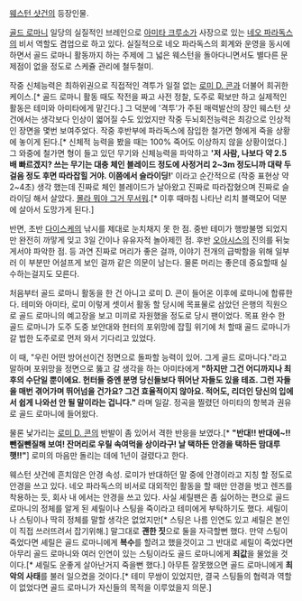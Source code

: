 [[웨스턴 샷건]]의 등장인물.

[[골드 로마니]] 일당의 실질적인 브레인으로 [[아미타 크루소]]가 사장으로 있는 [[네오 파라독스]]의 비서 역할도 겸업으로 하고 있다. 실질적으로 네오 파라독스의 회계와 운영을 동시에 하면서 골드 로마니 활동까지 하는 주제에 그 넓은 웨스턴을 돌아다니면서도 별다른 문제점이 없을 정도로 스케쥴 관리에 철두철미.

작중 신체능력은 최하위권으로 직접적인 격투가 일절 없는 [[로미 D. 콘]]과 더불어 희귀한 케이스.[* 골드 로마니 활동 때도 작전을 짜고 사전 정찰, 도주로 확보만 하고 실제적인 활동은 테미와 아미타에게 맡긴다.] 그 덕분에 '격투'가 주된 매력발산의 장인 웨스턴 샷건에서는 생각보다 인상이 엷어질 수도 있었지만 작중 두뇌회전능력은 최강으로 인상적인 장면을 몇번 보여주었다. 작중 후반부에 파라독스에 잠입한 철가면 형에게 죽을 상황에 놓이게 된다.[* 신체적 능력을 봤을 때는 100% 죽어도 이상하지 않을 상황이었다.] 그 와중에 철가면 형이 들고 있던 무기와 신체능력을 파악하고 ''''저 사람, 나보다 약 2.5배 빠르겠지? 쓰는 무기는 대충 체인 블레이드 정도에 사정거리 2~3m 정도니까 대략 두걸음 정도 후면 따라잡힐 거야. 이쯤에서 슬라이딩!'''' 이라고 순간적으로 (작중 표현상 약 2~4초) 생각 했는데 진짜로 체인 블레이드가 날아왔고 진짜로 따라잡혔으며 진짜로 슬라이딩 해서 살았다. [[몰라 뭐야 그거 무서워]].[* 이후 때마침 나타난 리치 블랙모어 덕분에 살아서 도망가게 된다.]

반면, 초반 [[다이스케]]의 낚시를 제대로 눈치채지 못 한 점. 중반 테미가 행방불명 되었지만 완전히 까맣게 잊고 3일 간이나 유유자적 놀아제낀 점. 후반 [[오아시스]]의 진의를 뒤늦게서야 파악한 점. 등 과연 진짜로 머리가 좋은 걸까, 이야기 전개의 급박함을 위해 일부러 이 부분만 어설프게 보인 걸까 같은 의문이 남는다. 물론 머리는 좋은데 중요할때 실수하는걸지도 모른다.

처음부터 골드 로마니 활동을 한 건 아니고 로미 D. 콘이 들어온 이후에 로마니에 합류한다. 테미와 아미타, 로미 이렇게 셋이서 활동 할 당시에 목표물로 삼았던 은행의 직원으로 골드 로마니의 예고장을 보고 미끼로 자원했을 정도로 당시 팬이었다. 목표 완수 한 골드 로마니가 도주 도중 보안대와 헌터의 포위망에 잡힐 위기에 처 할때 골드 로마니가 갈 법한 도주로로 먼저 와서 기다리고 있었다.

이 때, "우린 어떤 방어선이건 정면으로 돌파할 능력이 있어. 그게 골드 로마니다."라고 말하며 포위망을 정면으로 뚫고 갈 생각을 하는 아미타에게 '''"하지만 그건 어디까지나 최후의 수단일 뿐이에요. 헌터들 중엔 분명 당신들보다 뛰어난 자들도 있을 테죠. 그런 자들을 매번 겪어가며 뛰어넘을 건가요? 그건 효율적이지 않아요. 적어도, 리더인 당신의 입에서 쉽게 나와선 안 될 말이라는 겁니다."''' 라며 일갈. 정곡을 찔렸던 아미타의 항복과 권유로 골드 로마니에 들어왔다.

물론 낯가리는 [[로미 D. 콘]]의 반발이 좀 있어서 격한 반응을 보였다.[* '''"반대!! 반대에~!! 뺀질뺀질해 보여! 잔머리로 우릴 속여먹을 상이라구! 날 택하든 안경을 택하든 맘대루 햇!!"'''] 로미의 마음만 돌리는 데에 1년이 걸렸다고 한다.

웨스턴 샷건에 흔치않은 안경 속성. 로미가 반대하던 말 중에 안경이라고 지칭 할 정도로 안경을 쓰고 있다. 네오 파라독스의 비서로 대외적인 활동을 할 때만 안경을 벗고 렌즈를 착용하는 듯, 회사 내 에서는 안경을 쓰고 있다. 사실 셰릴팬은 좀 싫어하는 편으로 골드 로마니의 정체를 알게 된 셰릴이나 스팅을 죽이라고 테미에게 부탁하기도 했다. 셰릴이나 스팅이나 딱히 정체를 말할 생각은 없었지만[* 스팅은 나름 인연도 있고 셰릴은 본인이 직접 쓰러뜨려서 잡기위해.] 말그대로 '''괜한 짓'''으로 둘을 자극할뻔 했다. 만약 스팅이 죽었다면 셰릴은 골드 로마니에게 '''복수'''를 할려고 했을것이고 그 반대로 셰릴이 죽었다면 아무리 골드 로마니와 여러 인연이 있는 스팅이라도 골드 로마니에게 '''죄값'''을 물었을 것이다.[* 셰릴도 운좋게 살아난거지 죽을뻔 했다.] 아무튼 잘못했으면 골드 로마니에게 '''최악의 사태'''를 불러 일으켰을 것이다.[* 테미 무쌍이 있었지만, 결국 스팅들의 협력과 역할이 없었다면 골드 로마니가 자신들의 목적을 이루었을지 의문.]
